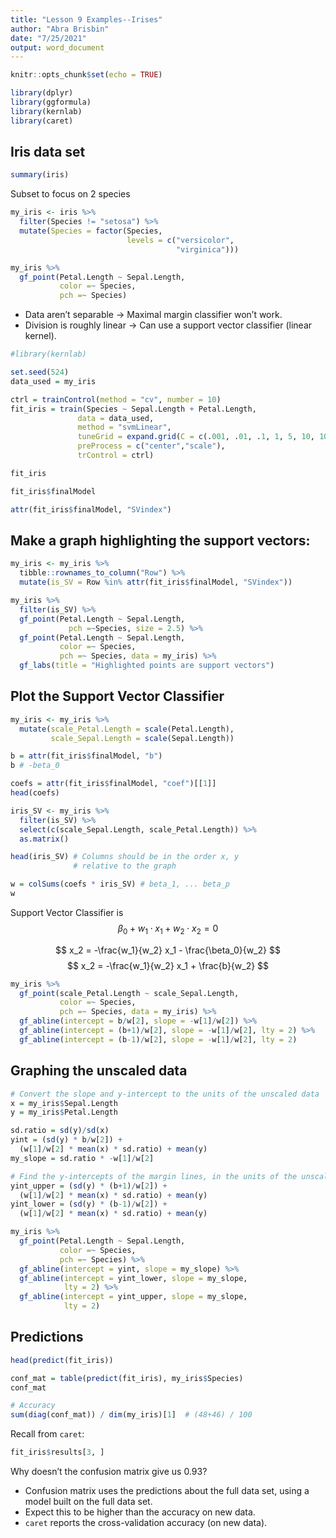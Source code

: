 ---
title: "Lesson 9 Examples--Irises"
author: "Abra Brisbin"
date: "7/25/2021"
output: word_document
---

```{r setup, include=FALSE}
knitr::opts_chunk$set(echo = TRUE)
```

```{r, message = FALSE}
library(dplyr)
library(ggformula)
library(kernlab)
library(caret)
```

## Iris data set
```{r}
summary(iris)
```


Subset to focus on 2 species
```{r}
my_iris <- iris %>%
  filter(Species != "setosa") %>%
  mutate(Species = factor(Species, 
                          levels = c("versicolor",
                                     "virginica")))
```








```{r}
my_iris %>%
  gf_point(Petal.Length ~ Sepal.Length, 
           color =~ Species,
           pch =~ Species)
```


- Data aren't separable -> Maximal margin classifier won't work.
- Division is roughly linear -> Can use a support vector classifier (linear kernel).

```{r}
#library(kernlab)

set.seed(524)
data_used = my_iris

ctrl = trainControl(method = "cv", number = 10)
fit_iris = train(Species ~ Sepal.Length + Petal.Length,
               data = data_used,
               method = "svmLinear",
               tuneGrid = expand.grid(C = c(.001, .01, .1, 1, 5, 10, 100)), # Costs to compare.  Decimals are OK.
               preProcess = c("center","scale"),
               trControl = ctrl)

fit_iris
```


```{r}
fit_iris$finalModel
```






```{r}
attr(fit_iris$finalModel, "SVindex")
```







## Make a graph highlighting the support vectors:
```{r}
my_iris <- my_iris %>%
  tibble::rownames_to_column("Row") %>%
  mutate(is_SV = Row %in% attr(fit_iris$finalModel, "SVindex"))
```








```{r}
my_iris %>%
  filter(is_SV) %>%
  gf_point(Petal.Length ~ Sepal.Length,
             pch =~Species, size = 2.5) %>%
  gf_point(Petal.Length ~ Sepal.Length, 
           color =~ Species,
           pch =~ Species, data = my_iris) %>%
  gf_labs(title = "Highlighted points are support vectors")

```



## Plot the Support Vector Classifier
```{r}
my_iris <- my_iris %>%
  mutate(scale_Petal.Length = scale(Petal.Length),
         scale_Sepal.Length = scale(Sepal.Length))
```




```{r}
b = attr(fit_iris$finalModel, "b")
b # -beta_0
```



```{r}
coefs = attr(fit_iris$finalModel, "coef")[[1]]
head(coefs)
```




```{r}
iris_SV <- my_iris %>%
  filter(is_SV) %>%
  select(c(scale_Sepal.Length, scale_Petal.Length)) %>%
  as.matrix()

head(iris_SV) # Columns should be in the order x, y
              # relative to the graph
```






```{r}
w = colSums(coefs * iris_SV) # beta_1, ... beta_p
w
```









Support Vector Classifier is
$$ \beta_0 + w_1\cdot x_1 + w_2\cdot x_2 = 0 $$

$$ x_2 = -\frac{w_1}{w_2} x_1 - \frac{\beta_0}{w_2} $$
$$ x_2 = -\frac{w_1}{w_2} x_1 + \frac{b}{w_2} $$
```{r}
my_iris %>%
  gf_point(scale_Petal.Length ~ scale_Sepal.Length, 
           color =~ Species,
           pch =~ Species, data = my_iris) %>%
  gf_abline(intercept = b/w[2], slope = -w[1]/w[2]) %>%
  gf_abline(intercept = (b+1)/w[2], slope = -w[1]/w[2], lty = 2) %>%
  gf_abline(intercept = (b-1)/w[2], slope = -w[1]/w[2], lty = 2)
```





## Graphing the unscaled data
```{r}
# Convert the slope and y-intercept to the units of the unscaled data
x = my_iris$Sepal.Length
y = my_iris$Petal.Length

sd.ratio = sd(y)/sd(x)
yint = (sd(y) * b/w[2]) + 
  (w[1]/w[2] * mean(x) * sd.ratio) + mean(y)
my_slope = sd.ratio * -w[1]/w[2]

# Find the y-intercepts of the margin lines, in the units of the unscaled data
yint_upper = (sd(y) * (b+1)/w[2]) + 
  (w[1]/w[2] * mean(x) * sd.ratio) + mean(y)
yint_lower = (sd(y) * (b-1)/w[2]) + 
  (w[1]/w[2] * mean(x) * sd.ratio) + mean(y)
```



```{r}
my_iris %>%
  gf_point(Petal.Length ~ Sepal.Length, 
           color =~ Species,
           pch =~ Species) %>%
  gf_abline(intercept = yint, slope = my_slope) %>%
  gf_abline(intercept = yint_lower, slope = my_slope, 
            lty = 2) %>%
  gf_abline(intercept = yint_upper, slope = my_slope, 
            lty = 2)
```






## Predictions
```{r}
head(predict(fit_iris))
```









```{r}
conf_mat = table(predict(fit_iris), my_iris$Species)
conf_mat
```




```{r}
# Accuracy
sum(diag(conf_mat)) / dim(my_iris)[1]  # (48+46) / 100
```



Recall from `caret`:
```{r}
fit_iris$results[3, ]
```


Why doesn't the confusion matrix give us 0.93?






- Confusion matrix uses the predictions about the full data set, using a model built on the full data set.
- Expect this to be higher than the accuracy on new data.
- `caret` reports the cross-validation accuracy (on new data).


